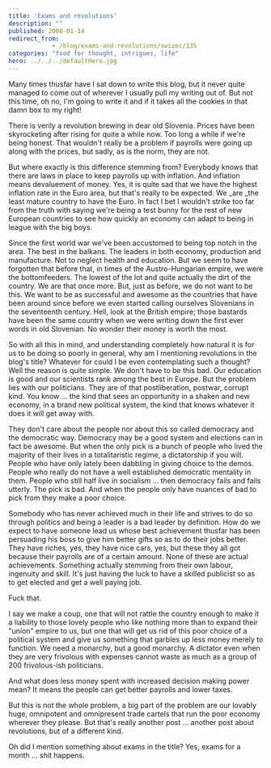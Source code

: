 ```yaml
---
title: 'Exams and revolutions'
description: ""
published: 2008-01-14
redirect_from: 
            - /blog/exams-and-revolutions/swizec/135
categories: "food for thought, intrigues, life"
hero: ../../../defaultHero.jpg
---
```

Many times thusfar have I sat down to write this blog, but it never quite managed to come out of wherever I usually pull my writing out of. But not this time, oh no, I&#x27;m going to write it and if it takes all the cookies in that damn box to my right!

There is verily a revolution brewing in dear old Slovenia. Prices have been skyrocketing after rising for quite a while now. Too long a while if we&#x27;re being honest. That wouldn&#x27;t really be a problem if payrolls were going up along with the prices, but sadly, as is the norm, they are not.

But where exactly is this difference stemming from? Everybody knows that there are laws in place to keep payrolls up with inflation. And inflation means devaluement of money. Yes, it is quite sad that we have the highest inflation rate in the Euro area, but that&#x27;s really to be expected. We _are _the least mature country to have the Euro. In fact I bet I wouldn&#x27;t strike too far from the truth with saying we&#x27;re being a test bunny for the rest of new European countries to see how quickly an economy can adapt to being in league with the big boys.

Since the first world war we&#x27;ve been accustomed to being top notch in the area. The best in the balkans. The leaders in both economy, production and manufacture. Not to neglect health and education. But we seem to have forgotten that before that, in times of the Austro-Hungarian empire, we were the bottomfeeders. The lowest of the lot and quite actually the dirt of the country. We are that once more. But, just as before, we do not want to be this. We want to be as successful and awesome as the countries that have been around since before we even started calling ourselves Slovenians in the seventeenth century. Hell, look at the British empire; those bastards have been the same country when we were writing down the first ever words in old Slovenian. No wonder their money is worth the most.

So with all this in mind, and understanding completely how natural it is for us to be doing so poorly in general, why am I mentioning revolutions in the blog&#x27;s title? Whatever for could I be even contemplating such a thought? Well the reason is quite simple. We don&#x27;t have to be this bad. Our education is good and our scientists rank among the best in Europe. But the problem lies with our politicians. They are of that postliberation, postwar, corrupt kind. You know ... the kind that sees an opportunity in a shaken and new economy, in a brand new political system, the kind that knows whatever it does it will get away with.

They don&#x27;t care about the people nor about this so called democracy and the democratic way. Democracy may be a good system and elections can in fact be awesome. But when the only pick is a bunch of people who lived the majority of their lives in a totalitaristic regime, a dictatorship if you will. People who have only lately been dabbling in giving choice to the demos. People who really do not have a well established democratic mentality in them. People who still half live in socialism ... then democracy fails and fails utterly. The pick is bad. And when the people only have nuances of bad to pick from they make a poor choice.

Somebody who has never achieved much in their life and strives to do so through politics and being a leader is a bad leader by definition. How do we expect to have someone lead us whose best achievement thusfar has been persuading his boss to give him better gifts so as to do their jobs better. They have riches, yes, they have nice cars, yes, but these they all got because their payrolls are of a certain amount. None of these are actual achievements. Something actually stemming from their own labour, ingenuity and skill. It&#x27;s just having the luck to have a skilled publicist so as to get elected and get a well paying job.

Fuck that.

I say we make a coup, one that will not rattle the country enough to make it a liability to those lovely people who like nothing more than to expand their &quot;union&quot; empire to us, but one that will get us rid of this poor choice of a political system and give us something that garbles up less money merely to function. We need a monarchy, but a good monarchy. A dictator even when they are very frivolous with expenses cannot waste as much as a group of 200 frivolous-ish politicians.

And what does less money spent with increased decision making power mean? It means the people can get better payrolls and lower taxes.

But this is not the whole problem, a big part of the problem are our lovably huge, omnipotent and omnipresent trade cartels that run the poor economy wherever they please. But that&#x27;s really another post ... another post about revolutions, but of a different kind.



Oh did I mention something about exams in the title? Yes, exams for a month ... shit happens.